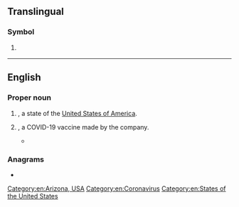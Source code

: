 {{also|Appendix:Variations of "az"}}
==Translingual==

===Symbol===
{{mul-symbol}}

# {{ISO 3166|1|2|Azerbaijan|from=1992}}
#: {{syn|mul|AZE|qq1={{w|ISO 3166-1 alpha-3|alpha-3}}}}

----

==English==

===Proper noun===
{{en-proper noun}}

# {{abbreviation of|en|Arizona|nodot=1}}, a state of the [[United States of America]].
# {{abbreviation of|en|AstraZeneca|nodot=1}}, a COVID-19 vaccine made by the {{w|AstraZeneca}} company.
#* {{quote-journal|1=en|date=2 July 2021|journal=The NT News|place=Darwin|page=22|column=3|text=Risks? Suck it up buttercup. The risk of death by Covid is real and so many others of your age had '''AZ''' with limited ill or side-effects.}}

===Anagrams===
* {{anagrams|en|a=az|'za|ZA|za}}

[[Category:en:Arizona, USA]]
[[Category:en:Coronavirus]]
[[Category:en:States of the United States]]
